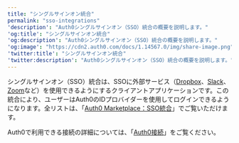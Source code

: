 ```yaml
---
title: "シングルサインオン統合"
permalink: "sso-integrations"
'description': "Auth0シングルサインオン（SSO）統合の概要を説明します。"
'og:title': "シングルサインオン統合"
'og:description': "Auth0シングルサインオン（SSO）統合の概要を説明します。"
'og:image': "https://cdn2.auth0.com/docs/1.14567.0/img/share-image.png"
'twitter:title': "シングルサインオン統合"
'twitter:description': "Auth0シングルサインオン（SSO）統合の概要を説明します。"
---
```


シングルサインオン（<Tooltip data-tooltip-id="react-containers-DefinitionTooltip-0" href="/ja-jp/glossary?term=single-sign-on" tip="シングルサインオン（SSO）: ユーザーが1つのアプリケーションにログインした後、そのユーザーを他のアプリケーションに自動的にログインさせるサービス。" cta="用語集の表示">SSO</Tooltip>）統合は、SSOに外部サービス（[Dropbox](https://marketplace.auth0.com/integrations/dropbox-sso)、[Slack](https://marketplace.auth0.com/integrations/slack-sso)、[Zoom](https://marketplace.auth0.com/integrations/zoom-sso)など）を使用できるようにするクライアントアプリケーションです。この統合により、ユーザーはAuth0のIDプロバイダーを使用してログインできるようになります。全リストは、「[Auth0 Marketplace：SSO統合](https://marketplace.auth0.com/features/sso-integrations)」でご覧いただけます。

Auth0で利用できる接続の詳細については、「[Auth0接続](/ja-jp/authenticate/identity-providers)」をご覧ください。